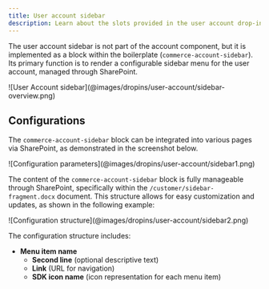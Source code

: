 ```yaml
---
title: User account sidebar
description: Learn about the slots provided in the user account drop-in component.
---
```



The user account sidebar is not part of the account component, but it is implemented as a block within the boilerplate (`commerce-account-sidebar`). Its primary function is to render a configurable sidebar menu for the user account, managed through SharePoint.

<Diagram caption="User Account sidebar">
  ![User Account sidebar](@images/dropins/user-account/sidebar-overview.png)
</Diagram>

## Configurations

The `commerce-account-sidebar` block can be integrated into various pages via SharePoint, as demonstrated in the screenshot below.

<Diagram caption="Configuration parameters">
  ![Configuration parameters](@images/dropins/user-account/sidebar1.png)
</Diagram>

The content of the `commerce-account-sidebar` block is fully manageable through SharePoint, specifically within the `/customer/sidebar-fragment.docx` document. This structure allows for easy customization and updates, as shown in the following example:

<Diagram caption="Configuration structure">
  ![Configuration structure](@images/dropins/user-account/sidebar2.png)
</Diagram>

The configuration structure includes:

* **Menu item name**
  * **Second line** (optional descriptive text)
  * **Link** (URL for navigation)
  * **SDK icon name** (icon representation for each menu item)
